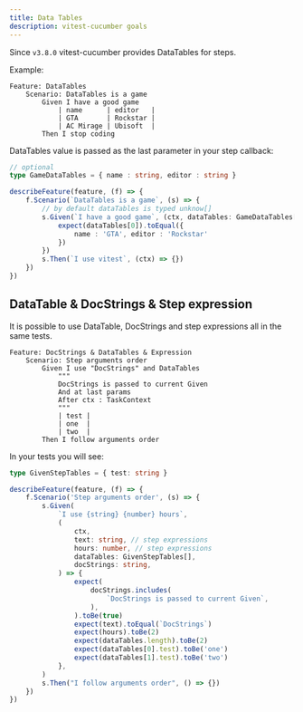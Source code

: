 ```yaml
---
title: Data Tables
description: vitest-cucumber goals
---
```


Since `v3.8.0` vitest-cucumber provides DataTables for steps.

Example:

~~~gherkin
Feature: DataTables
    Scenario: DataTables is a game
        Given I have a good game
            | name      | editor   |
            | GTA       | Rockstar |
            | AC Mirage | Ubisoft  |
        Then I stop coding
~~~

DataTables value is passed as the last parameter in your step callback: 

~~~typescript
// optional
type GameDataTables = { name : string, editor : string }

describeFeature(feature, (f) => {
    f.Scenario(`DataTables is a game`, (s) => {
        // by default dataTables is typed unknow[]
        s.Given(`I have a good game`, (ctx, dataTables: GameDataTables[]) => {
            expect(dataTables[0]).toEqual({
                name : 'GTA', editor : 'Rockstar'
            })
        })
        s.Then(`I use vitest`, (ctx) => {})
    })
})
~~~

## DataTable & DocStrings & Step expression

It is possible to use DataTable, DocStrings and step expressions all in the same tests.

~~~gherkin
Feature: DocStrings & DataTables & Expression
    Scenario: Step arguments order
        Given I use "DocStrings" and DataTables
            """
            DocStrings is passed to current Given
            And at last params
            After ctx : TaskContext
            """
            | test |
            | one  |
            | two  |
        Then I follow arguments order
~~~

In your tests you will see:

~~~typescript
type GivenStepTables = { test: string }

describeFeature(feature, (f) => {
    f.Scenario('Step arguments order', (s) => {
        s.Given(
            `I use {string} {number} hours`,
            (
                ctx,
                text: string, // step expressions
                hours: number, // step expressions
                dataTables: GivenStepTables[],
                docStrings: string,
            ) => {
                expect(
                    docStrings.includes(
                        `DocStrings is passed to current Given`,
                    ),
                ).toBe(true)
                expect(text).toEqual(`DocStrings`)
                expect(hours).toBe(2)
                expect(dataTables.length).toBe(2)
                expect(dataTables[0].test).toBe('one')
                expect(dataTables[1].test).toBe('two')
            },
        )
        s.Then("I follow arguments order", () => {})
    })
})
~~~
